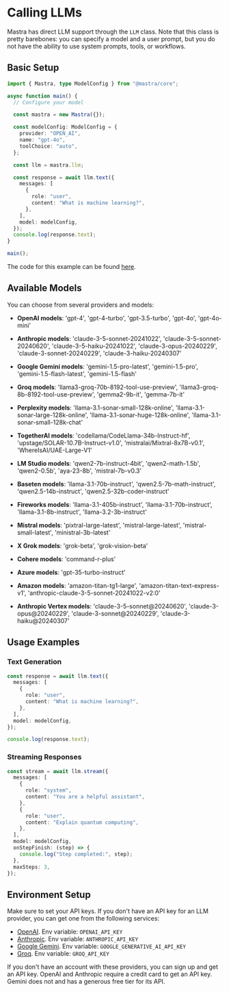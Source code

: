 # Calling LLMs

Mastra has direct LLM support through the `LLM` class. Note that this class is pretty barebones: you can specify a model and a user prompt, but you do not have the ability to use system prompts, tools, or workflows.

## Basic Setup

```ts showLineNumbers filename="index.ts" copy
import { Mastra, type ModelConfig } from "@mastra/core";

async function main() {
  // Configure your model

  const mastra = new Mastra({});

  const modelConfig: ModelConfig = {
    provider: "OPEN_AI",
    name: "gpt-4o",
    toolChoice: "auto",
  };

  const llm = mastra.llm;

  const response = await llm.text({
    messages: [
      {
        role: "user",
        content: "What is machine learning?",
      },
    ],
    model: modelConfig,
  });
  console.log(response.text);
}

main();
```

The code for this example can be found [here](https://github.com/mastra-ai/mastra/tree/main/examples/llm).

## Available Models

You can choose from several providers and models:

- **OpenAI models**: 'gpt-4', 'gpt-4-turbo', 'gpt-3.5-turbo', 'gpt-4o', 'gpt-4o-mini'

- **Anthropic models**: 'claude-3-5-sonnet-20241022', 'claude-3-5-sonnet-20240620', 'claude-3-5-haiku-20241022', 'claude-3-opus-20240229', 'claude-3-sonnet-20240229', 'claude-3-haiku-20240307'

- **Google Gemini models**: 'gemini-1.5-pro-latest', 'gemini-1.5-pro', 'gemini-1.5-flash-latest', 'gemini-1.5-flash'

- **Groq models**: 'llama3-groq-70b-8192-tool-use-preview', 'llama3-groq-8b-8192-tool-use-preview', 'gemma2-9b-it', 'gemma-7b-it'

- **Perplexity models**: 'llama-3.1-sonar-small-128k-online', 'llama-3.1-sonar-large-128k-online', 'llama-3.1-sonar-huge-128k-online', 'llama-3.1-sonar-small-128k-chat'

- **TogetherAI models**: 'codellama/CodeLlama-34b-Instruct-hf', 'upstage/SOLAR-10.7B-Instruct-v1.0', 'mistralai/Mixtral-8x7B-v0.1', 'WhereIsAI/UAE-Large-V1'

- **LM Studio models**: 'qwen2-7b-instruct-4bit', 'qwen2-math-1.5b', 'qwen2-0.5b', 'aya-23-8b', 'mistral-7b-v0.3'

- **Baseten models**: 'llama-3.1-70b-instruct', 'qwen2.5-7b-math-instruct', 'qwen2.5-14b-instruct', 'qwen2.5-32b-coder-instruct'

- **Fireworks models**: 'llama-3.1-405b-instruct', 'llama-3.1-70b-instruct', 'llama-3.1-8b-instruct', 'llama-3.2-3b-instruct'

- **Mistral models**: 'pixtral-large-latest', 'mistral-large-latest', 'mistral-small-latest', 'ministral-3b-latest'

- **X Grok models**: 'grok-beta', 'grok-vision-beta'

- **Cohere models**: 'command-r-plus'

- **Azure models**: 'gpt-35-turbo-instruct'

- **Amazon models**: 'amazon-titan-tg1-large', 'amazon-titan-text-express-v1', 'anthropic-claude-3-5-sonnet-20241022-v2:0'

- **Anthropic Vertex models**: 'claude-3-5-sonnet@20240620', 'claude-3-opus@20240229', 'claude-3-sonnet@20240229', 'claude-3-haiku@20240307'

## Usage Examples

### Text Generation

```typescript copy
const response = await llm.text({
  messages: [
    {
      role: "user",
      content: "What is machine learning?",
    },
  ],
  model: modelConfig,
});

console.log(response.text);
```

### Streaming Responses

```typescript copy
const stream = await llm.stream({
  messages: [
    {
      role: "system",
      content: "You are a helpful assistant",
    },
    {
      role: "user",
      content: "Explain quantum computing",
    },
  ],
  model: modelConfig,
  onStepFinish: (step) => {
    console.log("Step completed:", step);
  },
  maxSteps: 3,
});
```

## Environment Setup

Make sure to set your API keys. If you don't have an API key for an LLM provider, you can get one from the following services:

- [OpenAI](https://platform.openai.com/). Env variable: `OPENAI_API_KEY`
- [Anthropic](https://console.anthropic.com/settings/keys). Env variable: `ANTHROPIC_API_KEY`
- [Google Gemini](https://ai.google.dev/gemini-api/docs). Env variable: `GOOGLE_GENERATIVE_AI_API_KEY`
- [Groq](https://console.groq.com/keys). Env variable: `GROQ_API_KEY`

If you don't have an account with these providers, you can sign up and get an API key. OpenAI and Anthropic require a credit card to get an API key. Gemini does not and has a generous free tier for its API.
